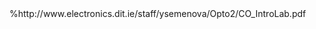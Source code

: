 
%http://www.electronics.dit.ie/staff/ysemenova/Opto2/CO_IntroLab.pdf
\begin{document}
\noindent \textbf{\textit{(Remark: We will focus on distance measures used in Cluster Analysis here. Later in the semester, we will revert later to other distance metrics, specifically measures that are commonly encountered in multivariate statistics, e.g Mahalanobis Distance.)}}
%http://www.econ.upf.edu/~michael/stanford/maeb4.pdf
%http://stn.spotfire.com/spotfire_client_help/hc/hc_distance_measures_overview.htm
\section*{Distance Measures for Cluster Analysis}
\begin{itemize}
\item There are various measures to express (dis)similarity between pairs of objects.
A straightforward way to assess two objects proximity is by drawing a straight line
between them. This type of distance is also referred to as
\textbf{\textit{Euclidean distance}} (or straight-line distance) and is the most commonly used type
when it comes to analyzing ratio or interval-scaled data.
\begin{figure}[h!]
	\begin{center}
		% Requires \usepackage{graphicx}
		\includegraphics[scale=0.6]{images/EuclidDistance1.jpg}
	\end{center}
\end{figure}

The Euclidean distance is the square root of the sum of the squared differences in
the variables values. Suppose B and C were positioned as $(7,6)$ and $(6,5)$ respectively.
\begin{figure}[h!]
	\begin{center}
		% Requires \usepackage{graphicx}
		\includegraphics[scale=0.6]{images/EuclidDistance2.jpg}
	\end{center}
\end{figure}

This distance corresponds to the length of the line that connects objects B and C.
In this case, we only used two variables but we can easily add more under the root
sign in the formula. However, each additional variable will add a dimension to our
analysis (e.g., with ten clustering variables, we have to deal with ten
dimensions), making it impossible to represent the solution graphically.

\item  The \textbf{\textit{Squared Euclidean distance}} uses the same equation as the Euclidean distance metric, but does not take the square root. For the previous example, the squared Euclidean distance between B and C is 2.
As a result, clustering with the Squared Euclidean distance is computationally faster than clustering with the regular Euclidean distance.

\item We can compute the distance between all other pairs of objects. All
these distances are usually expressed by means of a \textit{\textbf{distance matrix}}. In this distance
matrix, the non-diagonal elements express the distances between pairs of objects
and zeros on the diagonal (the distance from each object to itself is, of course, 0). In
our example, the distance matrix is an $8 \times 8$ table with the lines and rows
representing the objects under consideration.
\begin{figure}[h!]
	\begin{center}
		% Requires \usepackage{graphicx}
		\includegraphics[scale=0.6]{images/DistanceMatrix.jpg}
	\end{center}
\end{figure}
\newpage
\item There are also alternative distance measures: The \textbf{\textit{Manhattan distance}} or city-block distance uses the sum of the variables absolute differences.
\begin{itemize}
	\item[$\ast$] This is often called the Manhattan metric
	as it is akin to the walking distance between two points in a city like New Yorks
	Manhattan district, where the distance equals the number of blocks in the directions
	North-South and East-West.
\end{itemize}  Using the points B and C that we used previously, the manhattan distance is computed as follows:
\begin{figure}[h!]
	\begin{center}
		% Requires \usepackage{graphicx}
		\includegraphics[scale=0.6]{images/Manhattan.jpg}
	\end{center}
\end{figure}
\item When working with metric (or ordinal) data, researchers frequently use
the \textbf{\textit{Chebychev distance}}, which is the maximum of the absolute difference in the
clustering variables values. For B and C, this result is:

\begin{figure}[h!]
	\begin{center}
		% Requires \usepackage{graphicx}
		\includegraphics[scale=0.6]{images/Chebyshev.jpg}
	\end{center}
\end{figure}
\item There are other distance measures such as the Angular, Canberra or Mahalanobis
distance. In many situations, the \textbf{\textit{Mahalanobis
		distance}} is desirable as this measure compensates for \textbf{\textit{multi-collinearity}}
between the clustering variables. However, it is unfortunately not menu-accessible
in SPSS for cluster analysis.
\end{itemize}
%---------------------------------------------------------------------------%
\newpage
\section*{Euclidean Distance Metrics}
\begin{itemize}
\item The most straightforward and generally accepted way of computing distances between objects in a multi-dimensional space is to compute Euclidean distances, an extension of Pythagoras's theorem. If we had a two- or three-dimensional space this measure is the actual geometric distance between objects in the space (i.e. as if measured with a ruler).
	
\item In a univariate example, the Euclidean distance between two values is the arithmetic difference, i.e. \textbf{\textit{value1 - value2}}. In the bivariate case, the minimum distance is the hypotenuse of a triangle formed from the points, as in Pythagoras's theorem.
	
\item Although difficult to visualize, an extension of the Pythagoras's theorem will give the distance between two points in n-dimensional space. The squared Euclidean distance is used more often than the simple Euclidean distance in order to place progressively greater weight on objects that are further apart. Euclidean (and squared Euclidean) distances are usually computed from raw data, and not from transformed data, e.g. standardized data.
\end{itemize}



\subsection*{Euclidean Distance}
The Euclidean distance between two points, x and y, with $k$ dimensions is calculated as:
\[ \sqrt{ \sum^{k}_{j=1} ( x_j - y_j)^2 } \]
The Euclidean distance is always greater than or equal to zero. The measurement would be zero for identical points and high for points that show little similarity.

\subsubsection*{Example}
Compute the Euclidean Distance between the following points:
$X = \{1,5,4,3\}$ and $Y = \{2,1,8,7\}$

\begin{center}
\begin{tabular}{|c|c|c|c|}
  \hline
$x_j$	&	$y_j$	&   $x_j - y_j$	&	$(x_j - y_j)^2$	\\ \hline
1	&	2	&	-1	&	1	\\
5	&	1	&	4	&	16	\\
4	&	8	&	-4	&	16	\\
3	&	7	&	-4	&	16	\\ \hline
	&		&		&	49	\\ \hline
\end{tabular}
\end{center}
The Euclidean Distance between the two points is $\sqrt{49}$ i.e. 7.

%----------------------------------------------------------%
\subsection*{Standardized Euclidean distance}
The Squared Euclidean distance between two points, x and y, with $k$ dimensions is calculated as:
\[ \sum^{k}_{j=1} ( x_j - y_j)^2  \]
The Squared Euclidean distance may be preferred to the Euclidean distance as it is slightly less computational complex, without loss of any information.



Let us consider measuring the distances between between two points using
the three continuous variables pollution, depth and temperature. Let us suppose that a difference of 4.1 in terms of pollution is considered quite large and unusual, while a difference of 48 in terms of depth is large, but not particularly unusual.
What would happen if we applied the Euclidean distance formula to measure distance between two cases.
\begin{center}
\begin{tabular}{|c|c|c|}
  \hline
  % after \\: \hline or \cline{col1-col2} \cline{col3-col4} ...
Variables & case 1 & case 2 \\ \hline 
Pollution & 6.0 & 1.9 \\
Depth & 51 & 99 \\
Temp & 3.0 & 2.9 \\
  \hline
\end{tabular}
\end{center}

Here is the calculation for Euclidean Distance:
\[ d = \sqrt{(6.0 - 1.9)^2 + (51 - 99)^2 + (3.0 - 2.9)^2}   \]
 \[ d = \sqrt{16.81 + 2304 + 0.01} = \sqrt{2320.82} = 48.17 \]
\noindent The contribution of the second variable depth to this calculation is huge  one could say
that the distance is practically just the absolute difference in the depth values (equal to
$|51-99| = 48$) with only tiny additional contributions from pollution and temperature. These three variables are on
completely different scales of measurement and the larger depth values have larger differences, so they will dominate in the calculation of Euclidean distances.

\subsection*{Standardization}
\noindent The approach to take here is \textbf{standardization}, which is is necessary to balance out the contributions, and the
conventional way to do this is to transform the variables so they all have the same variance
of 1. At the same time we \textbf{\textit{center}} the variables at their means  this centering is not
necessary for calculating distance, but it makes the variables all have mean zero and thus
easier to compare. 

\noindent The transformation commonly called standardization is thus as follows:

\[\mbox{standardized value} = \frac{\mbox{observed value  mean}}{ \mbox{standard deviation}}\]
\begin{center}
\begin{tabular}{|c|c|c|c|c|c|c|}
  \hline
  % after \\: \hline or \cline{col1-col2} \cline{col3-col4} ...
Variables & Case 1 & Case 2 & Mean & Std. Dev & Case 1 (std) & Case 2 (std) \\ \hline
Pollution & 6.0 & 1.9 & 4.517	&	2.141	&	0.693	&	-1.222	\\
Depth & 51 & 99 & 74.433	&	15.615	&	-1.501	&	1.573	\\
Temp & 3.0 & 2.9 & 3.057	&	0.281	&	-0.201	&	-0.557	\\
  \hline
\end{tabular}
\end{center}

\[ d_{std} =  \sqrt{(0.693 - (- 1.222))^2 + (-1.501-1.573)^2 + (-0.201-(-0.557))^2} \]

\[ d_{std} = \sqrt{3.667 + 9.449 + 0.127} = \sqrt{13.243} = 3.639 \]

Pollution and temperature have higher contributions than before but depth still plays the
largest role in this particular example, even after standardization. But this contribution is
justified now, since it does show the biggest standardized difference between the samples. 
%--------------------------------------------------------------------------------------%
\newpage
\section*{Manhattan (City Block) Distance}
The City block distance between two points, x and y, with $k$ dimensions is calculated as:
\[ \sum^{k}_{j=1} | x_j - y_j |  \]

The City block distance is always greater than or equal to zero. The measurement would be zero for identical points and high for points that show little similarity.

\subsection*{Example}
Compute the Manhattan Distance between the following points: 
$X = \{1,3,4,2\}$ and $Y = \{5,2,5,2\}$


\begin{center}
\begin{tabular}{|c|c|c|c|}
  \hline
$x_j$	&	$y_j$	&   $x_j - y_j$	&	$| x_j - y_j |$	\\ \hline
1	&	5	&	-4	&	4	\\
3	&	2	&	1	&	1	\\
4	&	5	&	-1	&	1	\\
2	&	2	&	0	&	0	\\ \hline
& & & 6 \\
  \hline
\end{tabular}
\end{center}
The Manhattan Distance between the two points is 6.

%--------------------------------------------------------------------------------------%
\newpage
\subsection*{Other Measures for Interval Data}
The following dissimilarity measures are available for interval data:
\begin{itemize}
%	
%	\item Euclidean distance. The square root of the sum of the squared differences between values for the items. This is the default for interval data. {Squared Euclidean distance is the default on the classroom version of SPSS.  This is reasonable given the warning below that SPSS puts in the output.} 
%	The squared Euclidean measure should be used when the CENTROID, MEDIAN, or WARD cluster method is requested.
%	\item 	Squared Euclidean distance. The sum of the squared differences between the values for the items. 
	\item 	Pearson correlation. The product-moment correlation between two vectors of values. 
	\item 	Cosine. The cosine of the angle between two vectors of values (see next section). 
	\item 	Chebychev. The maximum absolute difference between the values for the items. 
%	\item 	Block. The sum of the absolute differences between the values of the item. Also known as Manhattan distance. 
	\item 	Minkowski. The $p-$th root of the sum of the absolute differences to the $p-$th power between the values for the items. 
	\begin{figure}[h!]
		\centering
		\includegraphics[width=0.35\linewidth]{images/minkowski}
	\end{figure}\\
	\textit{(Remark : this is a generalization of the Euclidean distance. This one is worth remembering).}
	\item 	Customized. The $r-$th root of the sum of the absolute differences to the $p-$th power between the values for the items.\\
	\textit{(Remark: this can be seen as a generalization of the Minkowski distance, where the powers are not required to be equal).}
\end{itemize}

\subsection*{Cosine Similarity}
\begin{itemize}
	\item Cosine similarity is a measure of similarity between two non-zero vectors of an inner product space that measures the cosine of the angle between them. 
	\item The cosine of 0 degrees is 1, and it is less than 1 for any other angle in the interval $[0,2\pi)$. \item It is thus a judgment of orientation and not magnitude: two vectors with the same orientation have a cosine similarity of 1, two vectors at 90 degrees have a similarity of 0, and two vectors diametrically opposed have a similarity of -1, independent of their magnitude. 
	\item Cosine similarity is particularly used in positive space, where the outcome is neatly bounded in [0,1].
	
\end{itemize}
\newpage \begin{figure}[h!]
 	\centering
 	\includegraphics[width=0.55\linewidth]{images/cosinesimilarity}
 	\caption{Euclidean Distance vs Cosine Similarity}
 	\label{fig:cosinesimilarity}
 \end{figure}
\begin{itemize}
	\item This is a visual representation of euclidean distance ($d$) and cosine similarity ($\theta$). While cosine looks at the angle between vectors (thus not taking into regard their weight or magnitude), euclidean distance is similar to using a ruler to actually measure the distance.
	\item Cosine similarity is generally used as a metric for measuring distance when the magnitude of the vectors does not matter (i.e. Text Analytics). 
\end{itemize} 
\newpage
\section*{Cluster Analysis : Proximity Matrices}

Using \textbf{\textit{nearest neighbour}} linkage, describe how the agglomeration schedule based on the following 
proximity matrix. With nearest neighbour, a case is assigned to the cluster of the case with which it has the shortest distance. Cluster are also joined on this basis.


% latex table generated in R 2.15.2 by xtable 1.7-1 package
% Tue May 14 19:17:33 2013
\begin{table}[ht]
	\centering
	\begin{tabular}{|r|rrrrrrrrrr|}
		\hline
		Case & 1 & 2 & 3 & 4 & 5 & 6 & 7 & 8 & 9 & 10 \\
		\hline
		1 & 0.00 & \textbf{4.82} & 89.39 & 85.97 & 46.26 & 71.87 & 56.42 & 23.75 & 31.57 & 11.70 \\
		2 & \textbf{4.82} & 0.00 & 94.24 & 38.96 & \textbf{5.55} & 35.07 & 74.52 & 71.27 & 61.84 & \textbf{4.84} \\
		3 & 89.39 & 94.24 & 0.00 & 57.65 & 27.27 & 25.31 & 20.89 & \textbf{2.84} & 63.50 & 89.39 \\
		4 & 85.97 & 38.96 & 57.65 & 0.00 & \textbf{22.94} & \textbf{7.13} & 70.49 & 23.09 & \textbf{12.75} & 85.97 \\
		5 & 46.26 & \textbf{5.55} & 27.27 & \textbf{22.94} & 0.00 & 39.44 & 17.43 & 79.22 & 14.47 & 46.26 \\
		6 & 71.87 & 35.07 & 25.31 & \textbf{7.13} & 39.44 & 0.00 & 27.50 & 30.65 & 13.34 & 71.87 \\
		7 & 56.42 & 74.52 & 20.89 & 70.49 & 17.43 & 27.50 & 0.00 & 91.16 & 44.92 & \textbf{6.42} \\
		8 & 23.75 & 71.27 & \textbf{2.84} & 23.09 & 79.22 & 30.65 & 91.16 & 0.00 & \textbf{3.18} & 23.75 \\
		9 & 31.57 & 61.84 & 63.50 & \textbf{12.75} & 14.47 & 13.34 & 44.92 & \textbf{3.18} & 0.00 & 31.57 \\
		10 & 11.70 & \textbf{4.84} & 89.39 & 85.97 & 46.26 & 71.87 & \textbf{6.42} & 23.75 & 31.57 & 0.00 \\
		\hline
	\end{tabular}
\end{table}


\begin{itemize}
	\item The closest pair in terms of distance (2.84) are cases 3 and 8. So this is the first linkage.
	\item The next closest pair (3.18) are 8 and 9. The next linkage joins case 9 to 3 and 8.
	\item The next closest pair (4.82) are 1 and 2. So this is the next linkage. [ So far (3,8,9) and (2,10) ] 
	\item The next closest pair (4.84) are 2 and 10. The next linkage joins case 1 to 2 and 10.
	\item The next closest pair (5.55) are 2 and 5. The next linkage joins case 5 to 1, 2 and 10. [ So far (3,8,9) and (1,2,5,10)]
	\item The next closest pair (6.42) are 7 and 10. The next linkage joins case 7 to 1, 2, 5 and 10.
	\item The next closest pair (7.13) are 4 and 6. The next linkage joins case 4 to 6. [ So far (3,8,9), (4,6) and (1,2,5,10) All cases are in clusters. This is a 3 cluster solution. ]
	\item The next closest pair (11.70) are 1 and 10. Disregard, because they are already clustered together.
	\item The next closest pair (19.44) are 4 and 9. This joins cluster (4,6) to cluster (3,8,9) [ So far (3,4,6,8,9) and (1,2,5,10). This is a 2 cluster solution.]
	\item The next closest pairing is 4 and 5. This linkage joins all cases together in one cluster.
\end{itemize}

\end{document}
